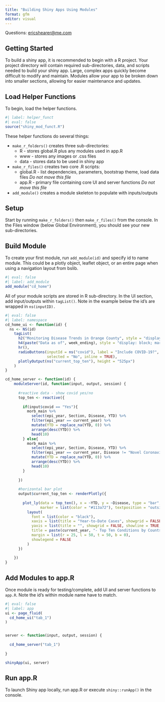 ```yaml
---
title: "Building Shiny Apps Using Modules"
format: gfm
editor: visual
---
```


Questions: [ericshearer\@me.com](mailto:ericshearer@me.com)

## Getting Started

To build a shiny app, it is recommended to begin with a R project. Your project directory will contain required sub-directories, data, and scripts needed to build your shiny app. Large, complex apps quickly become difficult to modify and maintain. Modules allow your app to be broken down into smaller sections, allowing for easier maintenance and updates.

## Load Helper Functions

To begin, load the helper functions.

```r
#| label: helper_funct
#| eval: false
source("shiny_mod_funct.R")
```

These helper functions do several things:

-   `make_r_folders()` creates three sub-directories:
    -   R - stores global.R plus any modules used in app.R
    -   www - stores any images or .css files
    -   data - stores data to be used in shiny app
-   `make_r_files()` creates two core .R scripts:
    -   global.R - list dependencies, parameters, bootstrap theme, load data files *Do not move this file*
    -   app.R - primary file containing core UI and server functions *Do not move this file*
-   `add_module()` creates a module skeleton to populate with inputs/outputs

## Setup

Start by running `make_r_folders()` then `make_r_files()` from the console. In the Files window (below Global Environment), you should see your new sub-directories.

## Build Module

To create your first module, run `add_module(id)` and specify id to name module. This could be a plotly object, leaflet object, or an entire page when using a navigation layout from bslib.

```r
#| eval: false
#| label: add_module
add_module("cd_home")
```

All of your module scripts are stored in R sub-directory. In the UI section, add input/outputs within `tagList()`. Note in the example below the id's are wrapped in `ns(inputID).`

```r
#| eval: false
#| label: namespace
cd_home_ui <- function(id) {
  ns <- NS(id)
	tagList(
	  h2("Monitoring Disease Trends in Orange County", style = "display: block; margin-left: auto; margin-right: auto;"),
	  h4(paste("Data as of", week_ending), style = "display: block; margin-left: auto; margin-right: auto;"),
	  hr(),
	  radioButtons(inputId = ns("covid"), label = "Include COVID-19?", choices = c("Yes","No"),
	               selected = "No", inline = TRUE),
	  plotlyOutput(ns("current_top_ten"), height = "525px")
	)
}

cd_home_server <- function(id) {
	moduleServer(id, function(input, output, session) {
		
	  #reactive data - show covid yes/no
	  top_ten <- reactive({
	    
	    if(input$covid == "Yes"){
	      morb_main %>%
	        select(epi_year, Section, Disease, YTD) %>%
	        filter(epi_year == current_year) %>%
	        mutate(YTD = replace_na(YTD, 0)) %>%
	        arrange(desc(YTD)) %>%
	        head(10)
	    } else{
	      morb_main %>%
	        select(epi_year, Section, Disease, YTD) %>%
	        filter(epi_year == current_year, Disease != "Novel Coronavirus 2019 (nCoV-2019)") %>%
	        mutate(YTD = replace_na(YTD, 0)) %>%
	        arrange(desc(YTD)) %>%
	        head(10)
	    }
	    
	  })
	  
	  #horizontal bar plot
	  output$current_top_ten <- renderPlotly({
	    
	    plot_ly(data = top_ten(), x = ~YTD, y = ~Disease, type = "bar", orientation = "h", text = ~as.character(YTD),
	            marker = list(color = "#113a72"), textposition = "outside") %>%
	      layout(
	        font = list(color = "black"),
	        xaxis = list(title = "Year-to-Date Cases", showgrid = FALSE, showline = TRUE, rangemode = "tozero"),
	        yaxis = list(title = "", showgrid = FALSE, showline = TRUE, categoryorder = "total ascending"),
	        title = paste(current_year, "- Top Ten Conditions by Counts, County of Orange"),
	        margin = list(r = 25, l = 50, t = 50, b = 0),
	        showlegend = FALSE
	      )
	  })
	  
	})
}
```

## Add Modules to app.R

Once module is ready for testing/complete, add UI and server functions to `app.R`. Note the id's within module name have to match.

```r
#| eval: false
#| label: app
ui <- page_fluid(
  cd_home_ui("tab_1")
)


server <- function(input, output, session) {
  
  cd_home_server("tab_1")
  
}

shinyApp(ui, server)
```

## Run app.R

To launch Shiny app locally, run app.R or execute `shiny::runApp()` in the console.

